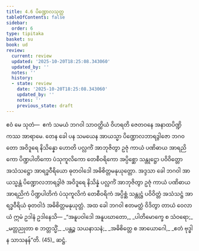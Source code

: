 ```yaml
---
title: 4.6 ပိဏ္ဍောလသုတ္တ
tableOfContents: false
sidebar:
  order: 6
type: tipitaka
basket: su
book: ud
review:
  current: review
  updated: '2025-10-20T18:25:08.343060'
  updated_by: ''
  notes: ''
  history:
  - state: review
    date: '2025-10-20T18:25:08.343060'
    updated_by: ''
    notes: ''
    previous_state: draft
---
```



<DynamicBreadcrumb />


<ReviewStatus review={frontmatter.review} showDetails={true} />

<HypothesisAnnotation frontmatter={frontmatter} />

<Division number="36" book="ud" e="ch" v="18" p="127">

<Paragraph number="308" book="ud">
ဧဝံ မေ သုတံ—  ဧကံ သမယံ ဘဂဝါ သာဝတ္ထိယံ ဝိဟရတိ ဇေတဝနေ အနာထပိဏ္ဍိကဿ အာရာမေ. တေန ခေါ ပန သမယေန အာယသ္မာ ပိဏ္ဍောလဘာရဒွါဇော ဘဂဝတော အဝိဒူရေ နိသိန္နော ဟောတိ ပလ္လင်္ကံ အာဘုဇိတွာ ဥဇုံ ကာယံ ပဏိဓာယ အာရညိကော ပိဏ္ဍပါတိကော ပံသုကူလိကော တေစီဝရိကော အပ္ပိစ္ဆော သန္တုဋ္ဌော ပဝိဝိတ္တော အသံသဋ္ဌော အာရဒ္ဓဝီရိယော ဓုတဝါဒေါ အဓိစိတ္တမနုယုတ္တော.
</Paragraph>

<Paragraph number="309" book="ud">
အဒ္ဒသာ ခေါ ဘဂဝါ အာယသ္မန္တံ ပိဏ္ဍောလဘာရဒွါဇံ အဝိဒူရေ နိသိန္နံ ပလ္လင်္ကံ အာဘုဇိတွာ ဥဇုံ ကာယံ ပဏိဓာယ အာရညိကံ ပိဏ္ဍပါတိကံ ပံသုကူလိကံ တေစီဝရိကံ အပ္ပိစ္ဆံ သန္တုဋ္ဌံ ပဝိဝိတ္တံ အသံသဋ္ဌံ အာရဒ္ဓဝီရိယံ ဓုတဝါဒံ အဓိစိတ္တမနုယုတ္တံ.
</Paragraph>

<Paragraph number="310" book="ud">
အထ ခေါ ဘဂဝါ ဧတမတ္ထံ ဝိဒိတွာ တာယံ ဝေလာယံ ဣမံ ဥဒါနံ ဥဒါနေသိ—
</Paragraph>

<Paragraph number="311" type="verses" book="ud">
_“အနူပဝါဒေါ အနူပဃာတော,_  
_ပါတိမောက္ခေ စ သံဝရော;_  
_မတ္တညုတာ စ ဘတ္တသ္မိံ,_  
_ပန္တဉ္စ သယနာသနံ;_  
_အဓိစိတ္တေ စ အာယောဂေါ,_  
_ဧတံ ဗုဒ္ဓါန သာသနန်”တိ. (45)_  


</Paragraph>
</Division>

<Paragraph number="312" type="center" book="ud">
ဆဋ္ဌံ.
</Paragraph>